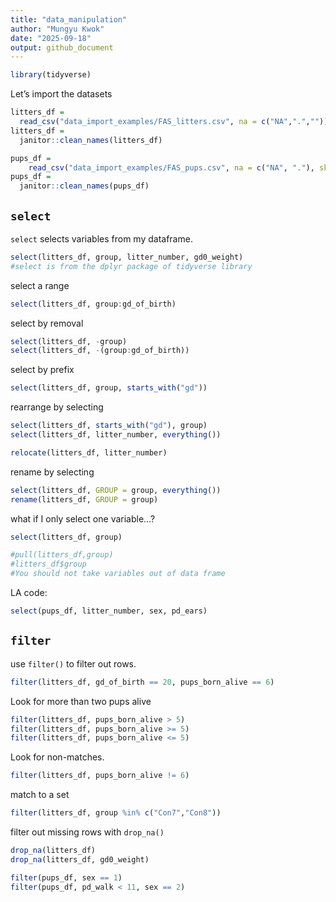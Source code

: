 ```yaml
---
title: "data_manipulation"
author: "Mungyu Kwok"
date: "2025-09-18"
output: github_document
---
```


```r
library(tidyverse)
```
 
Let's import the datasets

```r
litters_df = 
  read_csv("data_import_examples/FAS_litters.csv", na = c("NA",".",""))
litters_df = 
  janitor::clean_names(litters_df)

pups_df = 
    read_csv("data_import_examples/FAS_pups.csv", na = c("NA", "."), skip = 3)
pups_df = 
  janitor::clean_names(pups_df)
```


## `select`

`select` selects variables from my dataframe.

```r
select(litters_df, group, litter_number, gd0_weight)
#select is from the dplyr package of tidyverse library
```

select a range
```r
select(litters_df, group:gd_of_birth)
```

select by removal
```r
select(litters_df, -group)
select(litters_df, -(group:gd_of_birth))
```

select by prefix
```r
select(litters_df, group, starts_with("gd"))
```

rearrange by selecting
```r
select(litters_df, starts_with("gd"), group)
select(litters_df, litter_number, everything())

relocate(litters_df, litter_number)
```

rename by selecting
```r
select(litters_df, GROUP = group, everything())
rename(litters_df, GROUP = group)
```

what if I only select one variable...?

```r
select(litters_df, group)

#pull(litters_df,group)
#litters_df$group
#You should not take variables out of data frame
```




LA code:
```r
select(pups_df, litter_number, sex, pd_ears)
```


## `filter`
use `filter()` to filter out rows.

```r
filter(litters_df, gd_of_birth == 20, pups_born_alive == 6)
```

Look for more than two pups alive

```r
filter(litters_df, pups_born_alive > 5)
filter(litters_df, pups_born_alive >= 5)
filter(litters_df, pups_born_alive <= 5)
```

Look for non-matches.
```r
filter(litters_df, pups_born_alive != 6)
```


match to a set
```r
filter(litters_df, group %in% c("Con7","Con8"))
```

filter out missing rows with `drop_na()`
```r
drop_na(litters_df)
drop_na(litters_df, gd0_weight)
```

```r
filter(pups_df, sex == 1)
filter(pups_df, pd_walk < 11, sex == 2)
```








